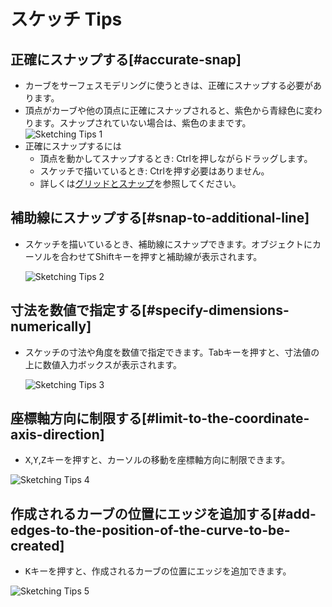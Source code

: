# スケッチ Tips

## 正確にスナップする[#accurate-snap]

- カーブをサーフェスモデリングに使うときは、正確にスナップする必要があります。
- 頂点がカーブや他の頂点に正確にスナップされると、紫色から青緑色に変わります。スナップされていない場合は、紫色のままです。
![Sketching Tips 1](/img/sketching-tips-1.png)
- 正確にスナップするには
    - 頂点を動かしてスナップするとき: Ctrlを押しながらドラッグします。
    - スケッチで描いているとき: Ctrlを押す必要はありません。
    - 詳しくは[グリッドとスナップ](../3d-viewport/grid-and-snap)を参照してください。

## 補助線にスナップする[#snap-to-additional-line]

- スケッチを描いているとき、補助線にスナップできます。オブジェクトにカーソルを合わせてShiftキーを押すと補助線が表示されます。

    ![Sketching Tips 2](/img/sketching-tips-2.gif)

## 寸法を数値で指定する[#specify-dimensions-numerically]

- スケッチの寸法や角度を数値で指定できます。Tabキーを押すと、寸法値の上に数値入力ボックスが表示されます。

    ![Sketching Tips 3](/img/sketching-tips-3.gif)

## 座標軸方向に制限する[#limit-to-the-coordinate-axis-direction]

- <kbd>X</kbd>,<kbd>Y</kbd>,<kbd>Z</kbd>キーを押すと、カーソルの移動を座標軸方向に制限できます。

![Sketching Tips 4](/img/sketching-tips-4.gif)

## 作成されるカーブの位置にエッジを追加する[#add-edges-to-the-position-of-the-curve-to-be-created]

- <kbd>K</kbd>キーを押すと、作成されるカーブの位置にエッジを追加できます。

![Sketching Tips 5](/img/sketching-tips-5.gif)

